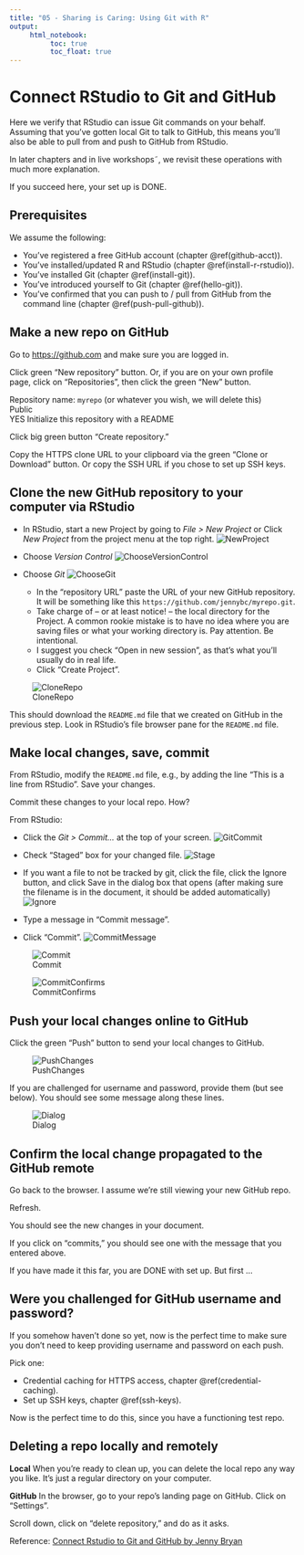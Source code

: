 ```yaml
---
title: "05 - Sharing is Caring: Using Git with R"
output: 
     html_notebook:
          toc: true
          toc_float: true
---
```


# Connect RStudio to Git and GitHub {#rstudio-git-github}

Here we verify that RStudio can issue Git commands on your behalf. Assuming that you've gotten local Git to talk to GitHub, this means you'll also be able to pull from and push to GitHub from RStudio.

In later chapters and in live workshops˜, we revisit these operations with much more explanation.

If you succeed here, your set up is DONE.

## Prerequisites

We assume the following: 

  * You've registered a free GitHub account (chapter \@ref(github-acct)).
  * You've installed/updated R and RStudio (chapter \@ref(install-r-rstudio)).
  * You've installed Git (chapter \@ref(install-git)).
  * You've introduced yourself to Git (chapter \@ref(hello-git)).
  * You've confirmed that you can push to / pull from GitHub from the command line (chapter \@ref(push-pull-github)).

## Make a new repo on GitHub

Go to <https://github.com> and make sure you are logged in.

Click green "New repository" button. Or, if you are on your own profile page, click on "Repositories", then click the green "New" button.

Repository name: `myrepo` (or whatever you wish, we will delete this)  
Public  
YES Initialize this repository with a README

Click big green button "Create repository."

Copy the HTTPS clone URL to your clipboard via the green "Clone or Download" button. Or copy the SSH URL if you chose to set up SSH keys.

## Clone the new GitHub repository to your computer via RStudio

* In RStudio, start a new Project by going to *File > New Project* or Click *New Project* from the project menu at the top right. 
![NewProject](plots/NewProject.png)


* Choose *Version Control*
![ChooseVersionControl](plots/ChooseVersionControl.png)

* Choose *Git*
![ChooseGit](plots/ChooseGIT.png)
  
  * In the "repository URL" paste the URL of your new GitHub repository. It will be something like this `https://github.com/jennybc/myrepo.git`.
  * Take charge of -- or at least notice! -- the local directory for the Project. A common rookie mistake is to have no idea where you are saving files or what your working directory is. Pay attention. Be intentional.
  * I suggest you check "Open in new session", as that's what you'll usually do in real life.
  * Click "Create Project".
  
![CloneRepo](plots/EnterGitInfo.png)



This should download the `README.md` file that we created on GitHub in the previous step. Look in RStudio's file browser pane for the `README.md` file.

## Make local changes, save, commit

From RStudio, modify the `README.md` file, e.g., by adding the line "This is a line from RStudio". Save your changes.

Commit these changes to your local repo. How?

From RStudio:

  * Click the *Git > Commit...* at the top of your screen.
  ![GitCommit](plots/GitCommit.png)
  
  * Check "Staged" box for your changed file.
  ![Stage](plots/StageDocument.png)
  * If you want a file to not be tracked by git, click the file, click the Ignore button, and click Save in the dialog box that opens (after making sure the filename is in the document, it should be added automatically)
  ![Ignore](plots/GitIgnore.png)
  

  * Type a message in "Commit message".
  * Click "Commit".
  ![CommitMessage](plots/CommitMessage.png)
  
  ![Commit](plots/Commit.png)
  
  ![CommitConfirms](plots/CommitConfirms.png)

## Push your local changes online to GitHub
  
Click the green "Push" button to send your local changes to GitHub. 

![PushChanges](plots/PushChanges.png)

If you are challenged for username and password, provide them (but see below). You should see some message along these lines.

![Dialog](plots/GitPushDialogComplete.png)


## Confirm the local change propagated to the GitHub remote

Go back to the browser. I assume we're still viewing your new GitHub repo.

Refresh.

You should see the new changes in your document.

If you click on "commits," you should see one with the message that you entered above.

If you have made it this far, you are DONE with set up. But first ...

## Were you challenged for GitHub username and password?

If you somehow haven't done so yet, now is the perfect time to make sure you don't need to keep providing username and password on each push.

Pick one:

  * Credential caching for HTTPS access, chapter \@ref(credential-caching).
  * Set up SSH keys, chapter \@ref(ssh-keys).

Now is the perfect time to do this, since you have a functioning test repo.

## Deleting a repo locally and remotely

**Local** When you're ready to clean up, you can delete the local repo any way you like. It's just a regular directory on your computer.

**GitHub** In the browser, go to your repo's landing page on GitHub. Click on "Settings".

Scroll down, click on "delete repository," and do as it asks.



Reference: [Connect Rstudio to Git and GitHub by Jenny Bryan](https://github.com/jennybc/happy-git-with-r/blob/master/13_connect-rstudio-git-github.Rmd)